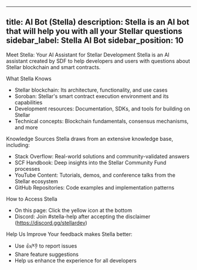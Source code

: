 
---
title: AI Bot (Stella)
description: Stella is an AI bot that will help you with all your Stellar questions
sidebar_label: Stella AI Bot
sidebar_position: 10
---

Meet Stella: Your AI Assistant for Stellar Development
Stella is an AI assistant created by SDF to help developers and users with questions about Stellar blockchain and smart contracts.

What Stella Knows
- Stellar blockchain: Its architecture, functionality, and use cases
- Soroban: Stellar's smart contract execution environment and its capabilities
- Development resources: Documentation, SDKs, and tools for building on Stellar
- Technical concepts: Blockchain fundamentals, consensus mechanisms, and more

Knowledge Sources
Stella draws from an extensive knowledge base, including:
- Stack Overflow: Real-world solutions and community-validated answers
- SCF Handbook: Deep insights into the Stellar Community Fund processes
- YouTube Content: Tutorials, demos, and conference talks from the Stellar ecosystem
- GitHub Repositories: Code examples and implementation patterns

How to Access Stella
- On this page: Click the yellow icon at the bottom
- Discord: Join #stella-help after accepting the disclaimer (https://discord.gg/stellardev)

Help Us Improve
Your feedback makes Stella better:
- Use 👍/👎 to report issues
- Share feature suggestions
- Help us enhance the experience for all developers
